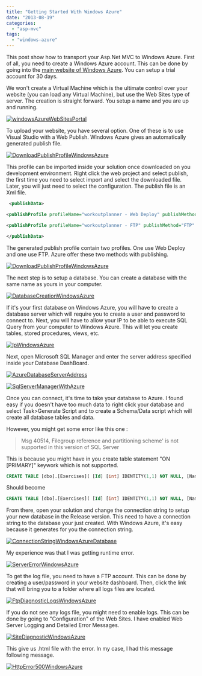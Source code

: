 ```yaml
---
title: "Getting Started With Windows Azure"
date: "2013-08-19"
categories: 
  - "asp-mvc"
tags: 
  - "windows-azure"
---
```


This post show how to transport your Asp.Net MVC to Windows Azure. First of all, you need to create a Windows Azure account. This can be done by going into the [main website of Windows Azure](http://www.windowsazure.com). You can setup a trial account for 30 days.

We won't create a Virtual Machine which is the ultimate control over your website (you can load any Virtual Machine), but use the Web Sites type of server. The creation is straight forward. You setup a name and you are up and running.

[![windowsAzureWebSitesPortal](http://patrickdesjardins.com/blog/wp-content/uploads/2013/08/windowsAzureWebSitesPortal-400x121.png)](http://patrickdesjardins.com/blog/?attachment_id=2237)

To upload your website, you have several option. One of these is to use Visual Studio with a Web Publish. Windows Azure gives an automatically generated publish file.

[![DownloadPublishProfileWindowsAzure](http://patrickdesjardins.com/blog/wp-content/uploads/2013/08/DownloadPublishProfileWindowsAzure-400x261.png)](http://patrickdesjardins.com/blog/?attachment_id=2238)

This profile can be imported inside your solution once downloaded on you development environment. Right click the web project and select publish, the first time you need to select import and select the downloaded file. Later, you will just need to select the configuration. The publish file is an Xml file.


```xml
 <publishData>

<publishProfile profileName="workoutplanner - Web Deploy" publishMethod="MSDeploy" publishUrl="waws-prod-blu-003.publish.azurewebsites.windows.net:443" msdeploySite="workoutplanner" userName="$workoutplanner" userPWD="XXX" destinationAppUrl="http://workoutplanner.azurewebsites.net" SQLServerDBConnectionString="" mySQLDBConnectionString="" hostingProviderForumLink="" controlPanelLink="http://windows.azure.com"><databases/></publishProfile>

<publishProfile profileName="workoutplanner - FTP" publishMethod="FTP" publishUrl="ftp://waws-prod-blu-003.ftp.azurewebsites.windows.net/site/wwwroot" ftpPassiveMode="True" userName="workoutplanner\\$workoutplanner" userPWD="XXX" destinationAppUrl="http://workoutplanner.azurewebsites.net" SQLServerDBConnectionString="" mySQLDBConnectionString="" hostingProviderForumLink="" controlPanelLink="http://windows.azure.com"><databases/></publishProfile>

</publishData> 
```


The generated publish profile contain two profiles. One use Web Deploy and one use FTP. Azure offer these two methods with publishing.

[![DownloadPublishProfileWindowsAzure](http://patrickdesjardins.com/blog/wp-content/uploads/2013/08/DownloadPublishProfileWindowsAzure1-400x261.png)](http://patrickdesjardins.com/blog/?attachment_id=2239)

The next step is to setup a database. You can create a database with the same name as yours in your computer.

[![DatabaseCreationWindowsAzure](http://patrickdesjardins.com/blog/wp-content/uploads/2013/08/DatabaseCreationWindowsAzure-400x322.png)](http://patrickdesjardins.com/blog/?attachment_id=2242)

If it's your first database on Windows Azure, you will have to create a database server which will require you to create a user and password to connect to. Next, you will have to allow your IP to be able to execute SQL Query from your computer to Windows Azure. This will let you create tables, stored procedures, views, etc.

[![IpWindowsAzure](http://patrickdesjardins.com/blog/wp-content/uploads/2013/08/IpWindowsAzure-400x237.png)](http://patrickdesjardins.com/blog/?attachment_id=2241)

Next, open Microsoft SQL Manager and enter the server address specified inside your Database DashBoard.

[![AzureDatabaseServerAddress](http://patrickdesjardins.com/blog/wp-content/uploads/2013/08/AzureDatabaseServerAddress-400x118.png)](http://patrickdesjardins.com/blog/?attachment_id=2245)

[![SqlServerManagerWithAzure](http://patrickdesjardins.com/blog/wp-content/uploads/2013/08/SqlServerManagerWithAzure-400x306.png)](http://patrickdesjardins.com/blog/?attachment_id=2244)

Once you can connect, it's time to take your database to Azure. I found easy if you doesn't have too much data to right click your database and select Task>Generate Script and to create a Schema/Data script which will create all database tables and data.

However, you might get some error like this one :

> Msg 40514, Filegroup reference and partitioning scheme' is not supported in this version of SQL Server

This is because you might have in you create table statement "ON [PRIMARY]" keywork which is not supported.

```sql
CREATE TABLE [dbo].[Exercises]( [Id] [int] IDENTITY(1,1) NOT NULL, [Name\_French] [nvarchar](max) NULL, [Name\_English] [nvarchar](max) NULL, [Muscle\_Id] [int] NULL, CONSTRAINT [PK\_dbo.Exercises] PRIMARY KEY CLUSTERED ( [Id] ASC )WITH (PAD\_INDEX = OFF, STATISTICS\_NORECOMPUTE = OFF, IGNORE\_DUP\_KEY = OFF, ALLOW\_ROW\_LOCKS = ON, ALLOW\_PAGE\_LOCKS = ON) ON [PRIMARY] ) ON [PRIMARY] TEXTIMAGE\_ON [PRIMARY] 
```


Should become

```sql
CREATE TABLE [dbo].[Exercises]( [Id] [int] IDENTITY(1,1) NOT NULL, [Name\_French] [nvarchar](max) NULL, [Name\_English] [nvarchar](max) NULL, [Muscle\_Id] [int] NULL, CONSTRAINT [PK\_dbo.Exercises] PRIMARY KEY CLUSTERED ( [Id] ASC ) ) 
```


From there, open your solution and change the connection string to setup your new database in the Release version. This need to have a connection string to the database your just created. With Windows Azure, it's easy because it generates for you the connection string.

[![ConnectionStringWindowsAzureDatabase](http://patrickdesjardins.com/blog/wp-content/uploads/2013/08/ConnectionStringWindowsAzureDatabase-400x386.png)](http://patrickdesjardins.com/blog/?attachment_id=2247)

My experience was that I was getting runtime error.

[![ServerErrorWindowsAzure](http://patrickdesjardins.com/blog/wp-content/uploads/2013/08/ServerErrorWindowsAzure-400x71.png)](http://patrickdesjardins.com/blog/?attachment_id=2248)

To get the log file, you need to have a FTP account. This can be done by creating a user/password in your website dashboard. Then, click the link that will bring you to a folder where all logs files are located.

[![FtpDiagnosticLogsWindowsAzure](http://patrickdesjardins.com/blog/wp-content/uploads/2013/08/FtpDiagnosticLogsWindowsAzure-291x400.png)](http://patrickdesjardins.com/blog/?attachment_id=2250)

If you do not see any logs file, you might need to enable logs. This can be done by going to "Configuration" of the Web Sites. I have enabled Web Server Logging and Detailed Error Messages.

[![SiteDiagnosticWindowsAzure](http://patrickdesjardins.com/blog/wp-content/uploads/2013/08/SiteDiagnosticWindowsAzure-273x400.png)](http://patrickdesjardins.com/blog/?attachment_id=2251)

This give us .html file with the error. In my case, I had this message following message.

[![HttpError500WindowsAzure](http://patrickdesjardins.com/blog/wp-content/uploads/2013/08/HttpError500WindowsAzure-400x150.png)](http://patrickdesjardins.com/blog/?attachment_id=2252)

